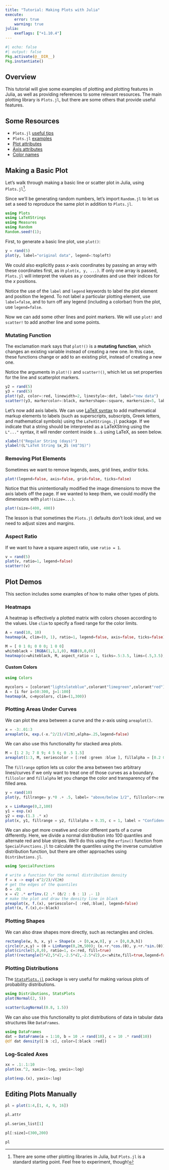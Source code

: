 ```yaml
---
title: "Tutorial: Making Plots with Julia"
execute:
    error: true
    warning: true
julia:
    exeflags: ["+1.10.4"]
---
```



```julia
#| echo: false
#| output: false
Pkg.activate(@__DIR__)
Pkg.instantiate()
```

## Overview

This tutorial will give some examples of plotting and plotting features in Julia, as well as providing references to some relevant resources. The main plotting library is `Plots.jl`, but there are some others that provide useful features.

## Some Resources

* `Plots.jl` [useful tips](https://docs.juliaplots.org/latest/basics/#Useful-Tips)
* `Plots.jl` [examples](https://docs.juliaplots.org/latest/generated/gr/)
* [Plot attributes](http://docs.juliaplots.org/latest/generated/attributes_plot/)
* [Axis attributes](http://docs.juliaplots.org/latest/generated/attributes_axis/#Axis)
* [Color names](http://juliagraphics.github.io/Colors.jl/stable/namedcolors/)

## Making a Basic Plot

Let's walk through making a basic line or scatter plot in Julia, using `Plots.jl`^[There are some other plotting libraries in Julia, but `Plots.jl` is a standard starting point. Feel free to experiment, though!]. 

Since we'll be generating random numbers, let's import `Random.jl` to let us set a seed to reproduce the same plot in addition to `Plots.jl`.

```julia
using Plots
using LaTeXStrings
using Measures
using Random
Random.seed!(1);
```

First, to generate a basic line plot, use `plot()`:

```julia
y = rand(5)
plot(y, label="original data", legend=:topleft)
```

We could also explicitly pass $x$-axis coordinates by passing an array with these coordinates first, as in `plot(x, y, ...)`. If only one array is passed, `Plots.jl` will interpret the values as $y$ coordinates and use their indices for the $x$ positions.

Notice the use of the `label` and `legend` keywords to label the plot element and position the legend. To not label a particular plotting element, use `label=false`, and to turn off any legend (including a colorbar) from the plot, use `legend=false`.

Now we can add some other lines and point markers. We will use `plot!` and `scatter!` to add another line and some points. 

::: {.callout-tip}
### Mutating Function

The exclamation mark says that `plot!()` is a **mutating function**, which changes an existing variable instead of creating a new one. In this case, these functions change or add to an existing plot, instead of creating a new one.
:::

Notice the arguments in `plot!()` and `scatter!()`, which let us set properties for the line and scatterplot markers.

```julia
y2 = rand(5)
y3 = rand(5)
plot!(y2, color=:red, linewidth=2, linestyle=:dot, label="new data")
scatter!(y3, markercolor=:black, markershape=:square, markersize=5, label="even more data")
```

Let's now add axis labels. We can use [LaTeX syntax](latex-notebook.html) to add mathematical markup elements to labels (such as superscripts, subscripts, Greek letters, and mathematical symbols) using the `LaTeXStrings.jl` package. If we indicate that a string should be interpreted as a LaTeXString using the `L"..."` syntax, it will render content inside `$..$` using LaTeX, as seen below.

```julia
xlabel!("Regular String (days)")
ylabel!(L"LaTeX String $x_2$ (m$^3$)")
```

### Removing Plot Elements

Sometimes we want to remove legends, axes, grid lines, and/or ticks.

```julia
plot!(legend=false, axis=false, grid=false, ticks=false)
```

Notice that this unintentionally modified the image dimensions to move the axis labels off the page. If we wanted to keep them, we could modify the dimensions with `plot!(size=...)`.

```julia
plot!(size=(400, 400))
```

The lesson is that sometimes the `Plots.jl` defaults don't look ideal, and we need to adjust sizes and margins.

### Aspect Ratio

If we want to have a square aspect ratio, use `ratio = 1`.

```julia
v = rand(5)
plot(v, ratio=1, legend=false)
scatter!(v)
```

## Plot Demos

This section includes some examples of how to make other types of plots.

### Heatmaps

A heatmap is effectively a plotted matrix with colors chosen according to the values. Use `clim` to specify a fixed range for the color limits.

```julia
A = rand(10, 10)
heatmap(A, clim=(0, 1), ratio=1, legend=false, axis=false, ticks=false)
```


```julia
M = [ 0 1 0; 0 0 0; 1 0 0]
whiteblack = [RGBA(1,1,1,0), RGB(0,0,0)]
heatmap(c=whiteblack, M, aspect_ratio = 1, ticks=.5:3.5, lims=(.5,3.5), gridalpha=1, legend=false, axis=false, ylabel="i", xlabel="j")
```



#### Custom Colors

```julia
using Colors

mycolors = [colorant"lightslateblue",colorant"limegreen",colorant"red"]
A = [i for i=50:300, j=1:100]
heatmap(A, c=mycolors, clim=(1,300))
```



### Plotting Areas Under Curves

We can plot the area between a curve and the $x$-axis using `areaplot()`.

```julia
x = -3:.01:3
areaplot(x, exp.(-x.^2/2)/√(2π),alpha=.25,legend=false)
```

We can also use this functionality for stacked area plots.

```julia
M = [1 2 3; 7 8 9; 4 5 6; 0 .5 1.5]
areaplot(1:3, M, seriescolor = [:red :green :blue ], fillalpha = [0.2 0.3 0.4])
```


The `fillrange` option lets us color the area between two arbitrary lines/curves if we only want to treat one of those curves as a boundary. `fillcolor` and `fillalpha` let you change the color and transparency of the filled area.
```julia
y = rand(10)
plot(y, fillrange= y.*0 .+ .5, label= "above/below 1/2", fillcolor=:red, legend =:top)
```

```julia
x = LinRange(0,2,100)
y1 = exp.(x)
y2 = exp.(1.3 .* x)
plot(x, y1, fillrange = y2, fillalpha = 0.35, c = 1, label = "Confidence band", legend = :topleft)
```

We can also get more creative and color different parts of a curve differently. Here, we divide a normal distribution into 100 quantiles and alternate red and blue stripes. We'll do this using the `erfinv()` function from `SpecialFunctions.jl` to calculate the quantiles using the inverse cumulative distribution function, but there are other approaches using `Distributions.jl`.

```julia
using SpecialFunctions

# write a function for the normal distribution density
f = x -> exp(-x^2/2)/√(2π)
# get the edges of the quantiles
δ = .01
x = √2 .* erfinv.(2 .* (δ/2 : δ : 1) .- 1)
# make the plot and draw the density line in black
areaplot(x, f.(x), seriescolor=[ :red,:blue], legend=false)
plot!(x, f.(x),c=:black)
```


### Plotting Shapes

We can also draw shapes more directly, such as rectangles and circles.

```julia
rectangle(w, h, x, y) = Shape(x .+ [0,w,w,0], y .+ [0,0,h,h])
circle(r,x,y) = (θ = LinRange(0,2π,500); (x.+r.*cos.(θ), y.+r.*sin.(θ)))
plot(circle(5,0,0), ratio=1, c=:red, fill=true)
plot!(rectangle(5*√2,5*√2,-2.5*√2,-2.5*√2),c=:white,fill=true,legend=false)
```



### Plotting Distributions

The [`StatsPlots.jl`](https://github.com/JuliaPlots/StatsPlots.jl/blob/master/README.md) package is very useful for making various plots of probability distributions.

```julia
using Distributions, StatsPlots
plot(Normal(2, 5))
```



```julia
scatter(LogNormal(0.8, 1.5))
```



We can also use this functionality to plot distributions of data in tabular data structures like `DataFrames`.

```julia
using DataFrames
dat = DataFrame(a = 1:10, b = 10 .+ rand(10), c = 10 .* rand(10))
@df dat density([:b :c], color=[:black :red])
```



### Log-Scaled Axes

```julia
xx = .1:.1:10
plot(xx.^2, xaxis=:log, yaxis=:log)
```



```julia
plot(exp.(x), yaxis=:log)
```

## Editing Plots Manually

```julia
pl = plot(1:4,[1, 4, 9, 16])
```



```julia
pl.attr
```

```julia
pl.series_list[1]
```

```julia
pl[:size]=(300,200)
```

```julia
pl
```

